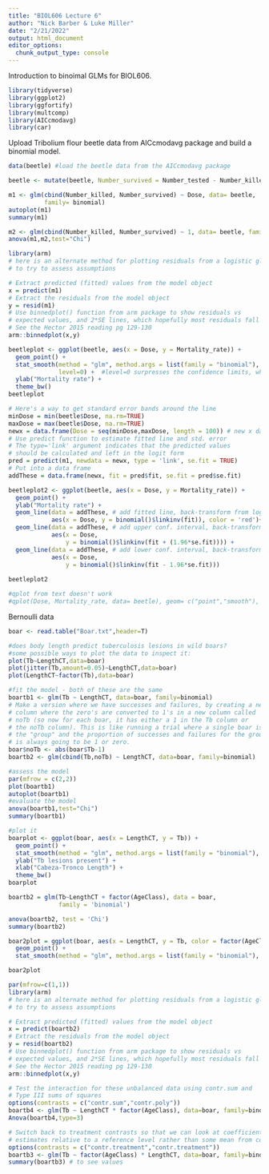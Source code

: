 ```yaml
---
title: "BIOL606 Lecture 6"
author: "Nick Barber & Luke Miller"
date: "2/21/2022"
output: html_document
editor_options: 
  chunk_output_type: console
---
```


Introduction to binoimal GLMs for BIOL606.

```r
library(tidyverse)
library(ggplot2)
library(ggfortify)
library(multcomp)
library(AICcmodavg)
library(car)
```

Upload Tribolium flour beetle data from AICcmodavg package and build a binomial model.
```r
data(beetle) #load the beetle data from the AICcmodavg package

beetle <- mutate(beetle, Number_survived = Number_tested - Number_killed)

m1 <- glm(cbind(Number_killed, Number_survived) ~ Dose, data= beetle, 
          family= binomial)
autoplot(m1)
summary(m1)

m2 <- glm(cbind(Number_killed, Number_survived) ~ 1, data= beetle, family= binomial)
anova(m1,m2,test="Chi")
```

```r
library(arm)
# here is an alternate method for plotting residuals from a logistic glm
# to try to assess assumptions

# Extract predicted (fitted) values from the model object
x = predict(m1)
# Extract the residuals from the model object
y = resid(m1)
# Use binnedplot() function from arm package to show residuals vs
# expected values, and 2*SE lines, which hopefully most residuals fall within
# See the Hector 2015 reading pg 129-130
arm::binnedplot(x,y)

```



```r
beetleplot <- ggplot(beetle, aes(x = Dose, y = Mortality_rate)) +
  geom_point() +
  stat_smooth(method = "glm", method.args = list(family = "binomial"), 
              level=0) +  #level=0 surpresses the confidence limits, which are weird for this binomial stat_smooth
  ylab("Mortality rate") +
  theme_bw()
beetleplot
```


```r
# Here's a way to get standard error bands around the line
minDose = min(beetle$Dose, na.rm=TRUE)
maxDose = max(beetle$Dose, na.rm=TRUE)
newx = data.frame(Dose = seq(minDose,maxDose, length = 100)) # new x data
# Use predict function to estimate fitted line and std. error
# The type='link' argument indicates that the predicted values
# should be calculated and left in the logit form
pred = predict(m1, newdata = newx, type = 'link', se.fit = TRUE)
# Put into a data frame
addThese = data.frame(newx, fit = pred$fit, se.fit = pred$se.fit)

beetleplot2 <- ggplot(beetle, aes(x = Dose, y = Mortality_rate)) +
  geom_point() +
  ylab("Mortality rate") +
  geom_line(data = addThese, # add fitted line, back-transform from logits
            aes(x = Dose, y = binomial()$linkinv(fit)), color = 'red')+
  geom_line(data = addThese, # add upper conf. interval, back-transformed
            aes(x = Dose,
                y = binomial()$linkinv(fit + (1.96*se.fit)))) +
  geom_line(data = addThese, # add lower conf. interval, back-transformed
            aes(x = Dose,
                y = binomial()$linkinv(fit - 1.96*se.fit)))
  
beetleplot2

#qplot from text doesn't work
#qplot(Dose, Mortality_rate, data= beetle), geom= c("point","smooth"), method= "glm", family= binomial, weights= Number_tested, ylab= "Mortality rate" ) +theme_bw()

```

Bernoulli data
```r
boar <- read.table("Boar.txt",header=T)

#does body length predict tuberculosis lesions in wild boars?
#some possible ways to plot the data to inspect it:
plot(Tb~LengthCT,data=boar)
plot(jitter(Tb,amount=0.05)~LengthCT,data=boar)
plot(LengthCT~factor(Tb),data=boar)

#fit the model - both of these are the same
boartb1 <- glm(Tb ~ LengthCT, data=boar, family=binomial)
# Make a version where we have successes and failures, by creating a new
# column where the zero's are converted to 1's in a new column called 
# noTb (so now for each boar, it has either a 1 in the Tb column or 
# the noTb column). This is like running a trial where a single boar is
# the "group" and the proportion of successes and failures for the group
# is always going to be 1 or zero.
boar$noTb <- abs(boar$Tb-1)
boartb2 <- glm(cbind(Tb,noTb) ~ LengthCT, data=boar, family=binomial)

#assess the model
par(mfrow = c(2,2))
plot(boartb1)
autoplot(boartb1)
#evaluate the model
anova(boartb1,test="Chi")
summary(boartb1)

```


```r

#plot it
boarplot <- ggplot(boar, aes(x = LengthCT, y = Tb)) +
  geom_point() +
  stat_smooth(method = "glm", method.args = list(family = "binomial"), level=0.95) +
  ylab("Tb lesions present") +
  xlab("Cabeza-Tronco Length") +
  theme_bw()
boarplot

```


```r
boartb2 = glm(Tb~LengthCT + factor(AgeClass), data = boar,
              family = 'binomial')

anova(boartb2, test = 'Chi')
summary(boartb2)

boar2plot = ggplot(boar, aes(x = LengthCT, y = Tb, color = factor(AgeClass))) +
  geom_point() +
  stat_smooth(method = "glm", method.args = list(family = "binomial"), level=0.95)

boar2plot
```

```r
par(mfrow=c(1,1))
library(arm)
# here is an alternate method for plotting residuals from a logistic glm
# to try to assess assumptions

# Extract predicted (fitted) values from the model object
x = predict(boartb2)
# Extract the residuals from the model object
y = resid(boartb2)
# Use binnedplot() function from arm package to show residuals vs
# expected values, and 2*SE lines, which hopefully most residuals fall within
# See the Hector 2015 reading pg 129-130
arm::binnedplot(x,y)

```



```r
# Test the interaction for these unbalanced data using contr.sum and 
# Type III sums of squares
options(contrasts = c("contr.sum","contr.poly"))
boartb4 <- glm(Tb ~ LengthCT * factor(AgeClass), data=boar, family=binomial)
Anova(boartb4,type=3)

# Switch back to treatment contrasts so that we can look at coefficient
# estimates relative to a reference level rather than some mean from contr.sum
options(contrasts = c("contr.treatment","contr.treatment"))
boartb3 <- glm(Tb ~ factor(AgeClass) * LengthCT, data=boar, family=binomial)
summary(boartb3) # to see values
```







